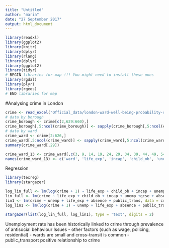 ```yaml
---
title: "Untitled"
author: "maria"
date: "27 September 2017"
output: html_document
---
```

```r
library(readxl)
library(ggplot2)
library(knitr)
library(dplyr)
library(rlang)
library(dplyr)
library(ggplot2)
library(tidyr)
# BEGIN libraries for map !!! You might need to install these ones
library(rgdal)
library(plyr)
library(rgeos)
# END libraries for map
```

#Analysing crime in London

```r
crime <- read_excel("Official_data/london-ward-well-being-probability-scores.xls", sheet = "Data")
# data by borough
crime_borough <- crime[c(2,629:660),]
crime_borough[,5:ncol(crime_borough)] <- sapply(crime_borough[,5:ncol(crime_borough)],as.numeric)
# data by ward
crime_ward <- crime[2:626,]
crime_ward[,5:ncol(crime_ward)] <- sapply(crime_ward[,5:ncol(crime_ward)],as.numeric)
summary(crime_ward[,29])
```

```r
crime_ward_13 <- crime_ward[,c(3, 9, 14, 19, 24, 29, 34, 39, 44, 49, 54, 59, 64)]
names(crime_ward_13) <- c('ward', 'life_exp', 'incap', 'child_ob', 'unemp', 'crime', 'fires', 'gcse', 'absence', 'out_of_work', 'public_trans', 'greenspace', 'well_being')
```

Regression

```r
library(texreg)
library(stargazer)
```


```r
log_lin_full <- lm(log(crime + 1) ~ life_exp + child_ob + incap + unemp + gcse + absence + out_of_work + public_trans, data = crime_ward_13)
lin_full <- lm(crime ~ life_exp + child_ob + incap + unemp +gcse + absence + out_of_work + public_trans, data = crime_ward_13)
lin1 <- lm(crime ~ unemp + life_exp + absence + public_trans, data = crime_ward_13)
log_lin1 <- lm(log(crime + 1) ~ unemp + life_exp + absence + public_trans, data = crime_ward_13)

```

```r
stargazer(list(log_lin_full, log_lin1), type = 'text', digits = 2)
```
Unemployment rate has been historically linked to crime through prevalence of  antisocial behaviour
Issues
- other factors (such as wage, policing, residential)
- wards are small and cross-transit is common
- public_transport positive relationship to crime


